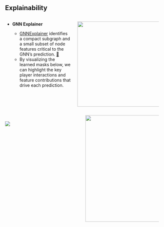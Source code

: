 ## Explainability

::: {.columns style="display: flex;margin-top: 0;"}
::: {.column style="width: 45%;"}
- **GNN Explainer**

    - [GNNExplainer](https://pytorch-geometric.readthedocs.io/en/latest/generated/torch_geometric.explain.algorithm.GNNExplainer.html#torch_geometric.explain.algorithm.GNNExplainer) identifies a compact subgraph and a small subset of node features critical to the GNN’s prediction. [🔗](https://arxiv.org/pdf/1903.03894)
    - By visualizing the learned masks below, we can highlight the key player interactions and feature contributions that drive each prediction.

:::

::: {.column .my-pitch .lightbox}

![](resources/explainability/pitch.png){.lightbox .no-margin style="max-width: 100%;aspect-ratio: auto; height: 280px;"}
:::
:::

::: {.columns style="display: flex;margin-top: 0;"}
::: {.column style="width: 45%; margin-top: 20px;"}
![](resources/explainability/explainer.png){.lightbox .no-margin}
:::
::: {.column width="45%"}
![](resources/explainability/boxplot.png){.lightbox .no-margin style="aspect-ratio: auto; height: 350px;"}
:::

:::